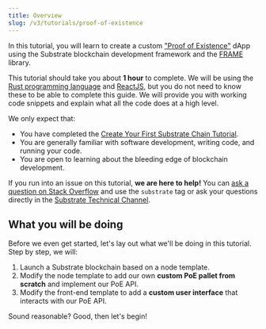 ```yaml
---
title: Overview
slug: /v3/tutorials/proof-of-existence
---
```


In this tutorial, you will learn to create a custom
["Proof of Existence"](https://en.wikipedia.org/wiki/Proof_of_Existence) dApp using the Substrate
blockchain development framework and the [FRAME](../../knowledgebase/runtime/frame) library.


This tutorial should take you about **1 hour** to complete. We will be using the
[Rust programming language](https://www.rust-lang.org/) and [ReactJS](https://reactjs.org/), but you
do not need to know these to be able to complete this guide. We will provide you with working code
snippets and explain what all the code does at a high level.

We only expect that:

- You have completed the
  [Create Your First Substrate Chain Tutorial](../../tutorials/create-your-first-substrate-chain).
- You are generally familiar with software development, writing code, and running your code.
- You are open to learning about the bleeding edge of blockchain development.

If you run into an issue on this tutorial, **we are here to help!** You can
[ask a question on Stack Overflow](https://stackoverflow.com/questions/tagged/substrate) and use the
`substrate` tag or ask your questions directly in the [Substrate Technical Channel](https://matrix.to/#/#substrate-technical:matrix.org).

## What you will be doing

Before we even get started, let's lay out what we'll be doing in this tutorial. Step by step, we will:

1. Launch a Substrate blockchain based on a node template.
2. Modify the node template to add our own **custom PoE pallet from scratch** and implement our PoE API.
3. Modify the front-end template to add a **custom user interface** that interacts with our PoE API.

Sound reasonable? Good, then let's begin!
